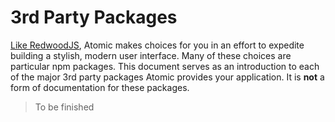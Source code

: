 
<Meta title="Guides/3rd Party Packages" />

# 3rd Party Packages

[Like RedwoodJS](https://redwoodjs.com/docs/introduction#technologies), Atomic makes choices for you in an effort to expedite building a stylish, modern user interface.
Many of these choices are particular npm packages. This document serves as an introduction to each of the major 3rd party packages Atomic provides your application.
It is **not** a form of documentation for these packages.

> To be finished
